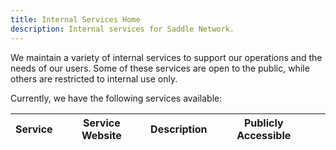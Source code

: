 ```yaml
---
title: Internal Services Home
description: Internal services for Saddle Network.
---
```


We maintain a variety of internal services to support our operations and the needs of our users.
Some of these services are open to the public, while others are restricted to internal use only.

Currently, we have the following services available:

| Service | Service Website | Description | Publicly Accessible |   |
| --- | --- | --- | --- | --- |
